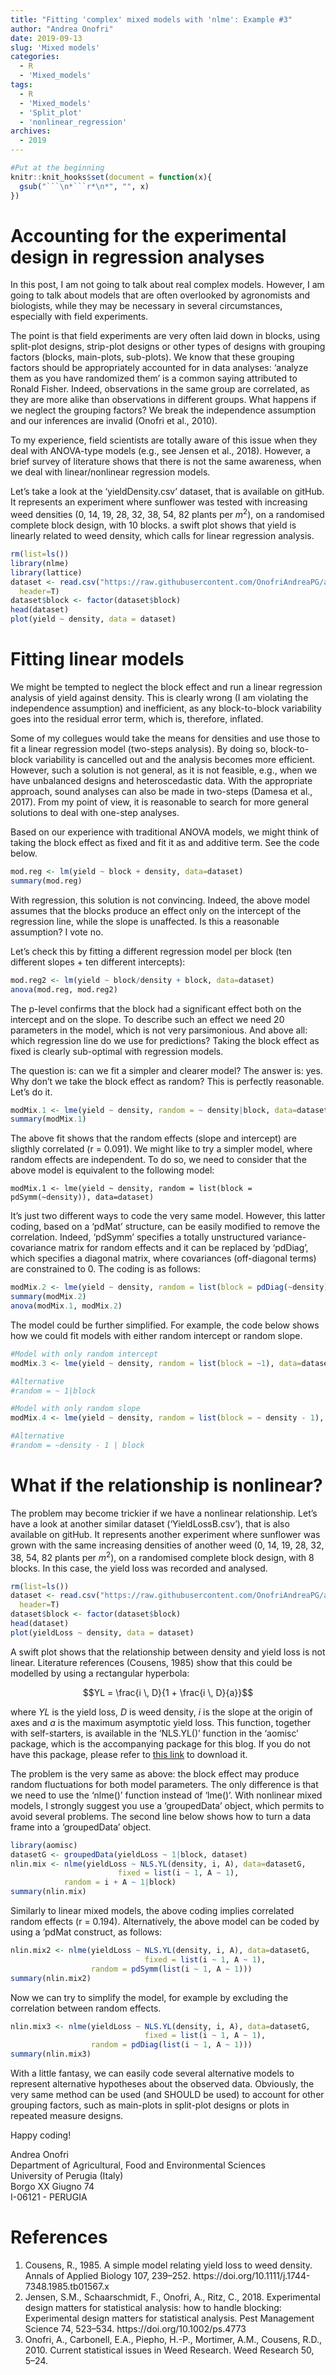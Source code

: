 ```yaml
---
title: "Fitting 'complex' mixed models with 'nlme': Example #3"
author: "Andrea Onofri"
date: 2019-09-13
slug: 'Mixed models'
categories:
  - R
  - 'Mixed_models'
tags:
  - R
  - 'Mixed_models'
  - 'Split_plot'
  - 'nonlinear_regression'
archives:
  - 2019
---
```


```r
#Put at the beginning
knitr::knit_hooks$set(document = function(x){ 
  gsub("```\n*```r*\n*", "", x) 
})
```

# Accounting for the experimental design in regression analyses

In this post, I am not going to talk about real complex models. However, I am going to talk about models that are often overlooked by agronomists and biologists, while they may be necessary in several circumstances, especially with field experiments.

The point is that field experiments are very often laid down in blocks, using split-plot designs, strip-plot designs or other types of designs with grouping factors (blocks, main-plots, sub-plots). We know that these grouping factors should be appropriately accounted for in data analyses: 'analyze them as you have randomized them' is a common saying attributed to Ronald Fisher. Indeed, observations in the same group are correlated, as they are more alike than observations in different groups. What happens if we neglect the grouping factors? We break the independence assumption and our inferences are invalid (Onofri et al., 2010).

To my experience, field scientists are totally aware of this issue when they deal with ANOVA-type models (e.g., see Jensen et al., 2018). However, a brief survey of literature shows that there is not the same awareness, when we deal with linear/nonlinear regression models.

Let's take a look at the 'yieldDensity.csv' dataset, that is available on gitHub. It represents an experiment where sunflower was tested with increasing weed densities (0, 14, 19, 28, 32, 38, 54, 82 plants per $m^2$), on a randomised complete block design, with 10 blocks. a swift plot shows that yield is linearly related to weed density, which calls for linear regression analysis.


```r
rm(list=ls())
library(nlme)
library(lattice)
dataset <- read.csv("https://raw.githubusercontent.com/OnofriAndreaPG/agroBioData/master/yieldDensityB.csv",
  header=T)
dataset$block <- factor(dataset$block)
head(dataset)
plot(yield ~ density, data = dataset)
```


# Fitting linear models

We might be tempted to neglect the block effect and run a linear regression analysis of yield against density. This is clearly wrong (I am violating the independence assumption) and inefficient, as any block-to-block variability goes into the residual error term, which is, therefore, inflated.

Some of my collegues would take the means for densities and use those to fit a linear regression model (two-steps analysis). By doing so, block-to-block variability is cancelled out and the analysis becomes more efficient. However, such a solution is not general, as it is not feasible, e.g., when we have unbalanced designs and heteroscedastic data. With the appropriate approach, sound analyses can also be made in two-steps (Damesa et al., 2017). From my point of view, it is reasonable to search for more general solutions to deal with one-step analyses.

Based on our experience with traditional ANOVA models, we might think of taking the block effect as fixed and fit it as and additive term. See the code below.

```r
mod.reg <- lm(yield ~ block + density, data=dataset)
summary(mod.reg)
```

With regression, this solution is not convincing. Indeed, the above model assumes that the blocks produce an effect only on the intercept of the regression line, while the slope is unaffected. Is this a reasonable assumption? I vote no.

Let's check this by fitting a different regression model per block (ten different slopes + ten different intercepts):


```r
mod.reg2 <- lm(yield ~ block/density + block, data=dataset)
anova(mod.reg, mod.reg2)
```

The p-level confirms that the block had a significant effect both on the intercept and on the slope. To describe such an effect we need 20 parameters in the model, which is not very parsimonious. And above all: which regression line do we use for predictions? Taking the block effect as fixed is clearly sub-optimal with regression models.

The question is: can we fit a simpler and clearer model? The answer is: yes. Why don't we take the block effect as random? This is perfectly reasonable. Let's do it.


```r
modMix.1 <- lme(yield ~ density, random = ~ density|block, data=dataset)
summary(modMix.1)
```

The above fit shows that the random effects (slope and intercept) are sligthly correlated (r = 0.091). We might like to try a simpler model, where random effects are independent. To do so, we need to consider that the above model is equivalent to the following model:

```
modMix.1 <- lme(yield ~ density, random = list(block = pdSymm(~density)), data=dataset)
```

It's just two different ways to code the very same model. However, this latter coding, based on a 'pdMat' structure, can be easily modified to remove the correlation. Indeed, 'pdSymm' specifies a totally unstructured variance-covariance matrix for random effects and it can be replaced by 'pdDiag', which specifies a diagonal matrix, where covariances (off-diagonal terms) are constrained to 0. The coding is as follows:


```r
modMix.2 <- lme(yield ~ density, random = list(block = pdDiag(~density)), data=dataset)
summary(modMix.2)
anova(modMix.1, modMix.2)
```

The model could be further simplified. For example, the code below shows how we could fit models with either random intercept or random slope.

```r
#Model with only random intercept
modMix.3 <- lme(yield ~ density, random = list(block = ~1), data=dataset)

#Alternative
#random = ~ 1|block

#Model with only random slope
modMix.4 <- lme(yield ~ density, random = list(block = ~ density - 1), data=dataset)

#Alternative
#random = ~density - 1 | block
```

# What if the relationship is nonlinear?

The problem may become trickier if we have a nonlinear relationship. Let's have a look at another similar dataset ('YieldLossB.csv'), that is also available on gitHub. It represents another experiment where  sunflower was grown with the same increasing densities of another weed (0, 14, 19, 28, 32, 38, 54, 82 plants per $m^2$), on a randomised complete block design, with 8 blocks. In this case, the yield loss was recorded and analysed.
  

```r
rm(list=ls())
dataset <- read.csv("https://raw.githubusercontent.com/OnofriAndreaPG/agroBioData/master/YieldLossB.csv",
  header=T)
dataset$block <- factor(dataset$block)
head(dataset)
plot(yieldLoss ~ density, data = dataset)
```

A swift plot shows that the relationship between density and yield loss is not linear. Literature references (Cousens, 1985) show that this could be modelled by using a rectangular hyperbola:

$$YL = \frac{i \, D}{1 + \frac{i \, D}{a}}$$

where $YL$ is the yield loss, $D$ is weed density, $i$ is the slope at the origin of axes and $a$ is the maximum asymptotic yield loss. This function, together with self-starters, is available in the 'NLS.YL()' function in the 'aomisc' package, which is the accompanying package for this blog. If you do not have this package, please refer to [this link](https://www.statforbiology.com/rpackages/) to download it.

The problem is the very same as above: the block effect may produce random fluctuations for both model parameters. The only difference is that we need to use the 'nlme()' function instead of 'lme()'. With nonlinear mixed models, I strongly suggest you use a 'groupedData' object, which permits to avoid several problems. The second line below shows how to turn a data frame into a 'groupedData' object.
 

```r
library(aomisc)
datasetG <- groupedData(yieldLoss ~ 1|block, dataset)
nlin.mix <- nlme(yieldLoss ~ NLS.YL(density, i, A), data=datasetG, 
						fixed = list(i ~ 1, A ~ 1),
            random = i + A ~ 1|block)
summary(nlin.mix)
```

Similarly to linear mixed models, the above coding implies correlated random effects (r = 0.194). Alternatively, the above model can be coded by using a 'pdMat construct, as follows:


```r
nlin.mix2 <- nlme(yieldLoss ~ NLS.YL(density, i, A), data=datasetG, 
						      fixed = list(i ~ 1, A ~ 1),
                  random = pdSymm(list(i ~ 1, A ~ 1)))
summary(nlin.mix2)
```

Now we can try to simplify the model, for example by excluding the correlation between random effects.

```r
nlin.mix3 <- nlme(yieldLoss ~ NLS.YL(density, i, A), data=datasetG, 
						      fixed = list(i ~ 1, A ~ 1),
                  random = pdDiag(list(i ~ 1, A ~ 1)))
summary(nlin.mix3)
```


With a little fantasy, we can easily code several alternative models to represent alternative hypotheses about the observed data. Obviously, the very same method can be used (and SHOULD be used) to account for other grouping factors, such as main-plots in split-plot designs or plots in repeated measure designs.

Happy coding!


Andrea Onofri   
Department of Agricultural, Food and Environmental Sciences   
University of Perugia (Italy)    
Borgo XX Giugno 74    
I-06121 - PERUGIA    


# References

1. Cousens, R., 1985. A simple model relating yield loss to weed density. Annals of Applied Biology 107, 239–252. https://doi.org/10.1111/j.1744-7348.1985.tb01567.x
2. Jensen, S.M., Schaarschmidt, F., Onofri, A., Ritz, C., 2018. Experimental design matters for statistical analysis: how to handle blocking: Experimental design matters for statistical analysis. Pest Management Science 74, 523–534. https://doi.org/10.1002/ps.4773
3. Onofri, A., Carbonell, E.A., Piepho, H.-P., Mortimer, A.M., Cousens, R.D., 2010. Current statistical issues in Weed Research. Weed Research 50, 5–24.



